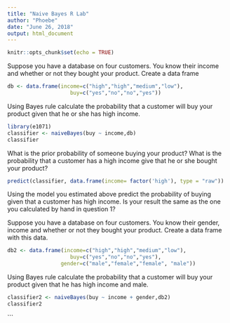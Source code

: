 ```yaml
---
title: "Naive Bayes R Lab"
author: "Phoebe"
date: "June 26, 2018"
output: html_document
---
```


```r
knitr::opts_chunk$set(echo = TRUE)
```

Suppose you have a database on four customers. You know their income and whether or not they bought your product. Create a data frame

```r
db <- data.frame(income=c("high","high","medium","low"), 
                    buy=c("yes","no","no","yes"))

```

Using Bayes rule calculate the probability that a customer will buy your product given that he or she has high income.

```r
library(e1071)
classifier <- naiveBayes(buy ~ income,db)
classifier

```

What is the prior probability of someone buying your product? What is the probability that a customer has a high income give that he or she bought your product?

```r

predict(classifier, data.frame(income= factor('high'), type = "raw"))

```
Using the model you estimated above predict the probability of buying given that a customer has high income. Is your result the same as the one you calculated by hand in question 1?

Suppose you have a database on four customers. You know their gender, income and whether or not they bought your product. Create a data frame with this data.

```r
db2 <- data.frame(income=c("high","high","medium","low"), 
                    buy=c("yes","no","no","yes"),
                 gender=c("male","female","female", "male"))
```
Using Bayes rule calculate the probability that a customer will buy your product given that he has high income and male.
```r

classifier2 <- naiveBayes(buy ~ income + gender,db2)
classifier2

```

```